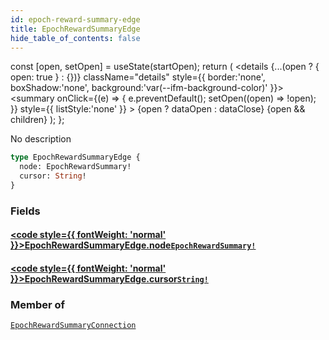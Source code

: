 ```yaml
---
id: epoch-reward-summary-edge
title: EpochRewardSummaryEdge
hide_table_of_contents: false
---
```







  const [open, setOpen] = useState(startOpen);
  return (
    <details {...(open ? { open: true } : {})} className="details" style={{ border:'none', boxShadow:'none', background:'var(--ifm-background-color)' }}>
      <summary
        onClick={(e) => {
          e.preventDefault();
          setOpen((open) => !open);
        }}
        style={{ listStyle:'none' }}
      >
      {open ? dataOpen : dataClose}
      </summary>
      {open && children}
    </details>
  );
};




No description


```graphql
type EpochRewardSummaryEdge {
  node: EpochRewardSummary!
  cursor: String!
}
```


### Fields

#### [<code style={{ fontWeight: 'normal' }}>EpochRewardSummaryEdge.<b>node</b></code>](#)<Bullet />[`EpochRewardSummary!`](/testnet/api/graphql/objects/epoch-reward-summary) <Badge class="secondary" text="non-null"/> <Badge class="secondary" text="object"/>
> 
> 

#### [<code style={{ fontWeight: 'normal' }}>EpochRewardSummaryEdge.<b>cursor</b></code>](#)<Bullet />[`String!`](/testnet/api/graphql/scalars/string) <Badge class="secondary" text="non-null"/> <Badge class="secondary" text="scalar"/>
> 
> 



### Member of

[`EpochRewardSummaryConnection`](/testnet/api/graphql/objects/epoch-reward-summary-connection)  <Badge class="secondary" text="object"/>

